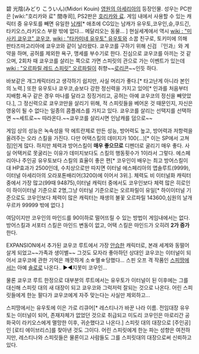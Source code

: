 碧 光陰(みどり こういん)(Midori Kouin)
[[영원의 아세리아]]의 등장인물. 성우는 PC판은 [wiki:"호리카와 료" 間寺司], PS2판은 [[호리카와 료]]. 게임 내에서 사용할 수 있는 캐릭터 중 유우토를 빼면 유일한 [[남캐]][* 애초에 CG있는 남캐가 유우토,코우인,슌,쿠드긴,타키오스,라키오스 부왕 밖에 없다... 메달리오는 동물... ]
현실세계에서 역시 [[wiki : "미사키 쿄우코" 쿄우코]], [[wiki : "타카미네 유우토" 유우토]]와 소꿉 친구로, 토키미에 의해 판타즈마고리아에 쿄우코와 같이 날라왔다. 쿄우코를 구하기 위해 신검 『인과』와 계약을 하며, 공허를 제외한 욕구, 맹세를 부수기로 한다. 진심으로 쿄우코를 아끼는 것 같으며, 2회차 때 쿄우코를 살리는 쪽으로 가면 스피릿의 관으로 가는 이벤트가 있는데 [[wiki : "오르파릴 레드 스피릿" 오르파릴]]이 취향~~[[로리콘]]~~인듯 하다. 

바보같은 개그캐릭터라고 생각하기 쉽지만, 사실 머리가 좋다.[* 타고난게 아니라 본인의 노력.] 또한 유우토나 쿄우코,슌보다 강한 정신력을 가지고 있어[* 인과를 처음부터 지배함.욕구 같은 경우 마나를 달라고 징징거리고, 공허는 아예 쿄우코의 정신을 빼앗았다.], 그 정신력으로 쿄우코만을 살리기 위해, 적 스피릿들을 베어온 것 때문인지, 자신은 영웅이 될 수 없다는 일종의 콤플레스를 가지고 있다. 쿄우코를 살리는 선택지를 선택하면 ~~세트로~~ 따라온다.~~쿄우코를 살리시면 인남캐를 덤으로~~

게임 상의 성능은 녹속성을 딱 에트란제로 만든 성능, 방어력도 높고, 방어력과 저항력을 올려주는 오라 스킬을 가진다. 다만 어택스킬의 데미지가 100(...)[* 이는 SP에서 고쳐짐]인게 많다. 하지만 체력과 방어스킬이 '''매우 좋으므로''' 디펜더로 굴리기 매우 좋다. 사실 어택커로 못굴리는 이유가 데미지보다도 스킬의 행동횟수가 1이라서 그렇다.
에스페리아나 주인공 유우토보다 스킬의 효율이 좋은 편[* 코우인이 배우는 최고 방어스킬이 대 HP효과가 2500인데, 수치상으로만 따지면 이터널 에스페리아의 앱솔루트(9999),이터널 아세리아의 오라포톤배리어(3200)에 이어서 3위.]. 체력도 비 이터널화 캐릭터 중에서 가장 많고(99때 94875),이터널 캐릭터 중에서도 코우인보다 체력 많은 히로인이 하이이터널 기준으로 2명,그냥 이터널 기준으로는 오르파릴이 유일[* 하이이터널 기준으로도 코우인보다 체력이 많은 캐릭터는 재생의 불꽃 오르파릴 143600,심원의 날개 우르카 99999 밖에 없다.]

여담이지만 코우인의 마인드를 90이하로 떨어뜨릴 수 있는 방법이 게임내에서는 없다. 방어스킬과 서포터 스킬은 마인드 변동이 없고, 어택 스킬은 마인드가 오히려 '''2가 증가'''한다.

EXPANSION에서 추가된 쿄우코 루트에서 가장 [[안습]]한 캐릭터로, 본래 세계와 동떨어 살게 되었고~~가족과 생이별~~ 그것도 모자라 좋아하던 상대인 쿄우코는 이터널이 되어서 쿄우코에 관한 기억은 깨끗하게 소☆멸☆당했다... 스핀 오프 격 작품인 [[스피땅]]에서는 아예 [[솔로]]로 나온다.. ▶◀지못미 코우인... 

물론 쿄우코 루트 한정으로 대부분의 루트에서는 유우토가 이터널이 된 이후에는 그를 대신해 스피릿 대의 새 대장이 되고 쿄우코와 그럭저럭 잘되는 것으로 나온다. 어린 스피릿들에게 한눈 팔다가 쿄우코에게 자주 맞는다는 사실만 제외하고...

스피땅에서는 유우토에 이은 가로 리큐어[* 레스티나가 바꾼 나라 이름. 전임대장 유우토는 이터널이 되어, 존재자체가 없었던 것으로 취급되고 미도리 코우인은 마로리간 공화국이 라키오스에게 멸망한 이후, 귀순했다고 나온다.] 스피릿 대의 대장으로 [주인공]인 [로티 에이브리스]를 찾아낸 것도 그이다. 
어린 스피릿에게 한눈 파는 성향은 여전하지만, 레스티나와 스피릿들은 물론이고 사람들도 그를 스피릿대의 대장으로써 신뢰하고 있다.
